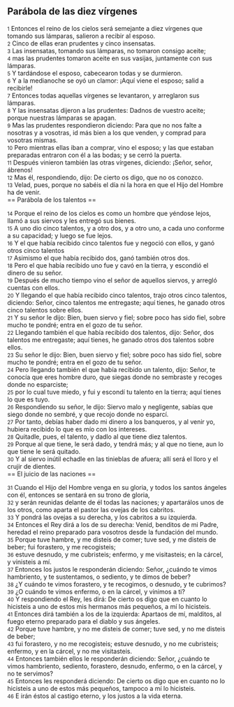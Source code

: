 == Parábola de las diez vírgenes ==

{{anchor|1}} <small>1</small> Entonces el reino de los cielos será semejante a diez vírgenes que tomando sus lámparas, salieron a recibir al esposo.<br>
{{anchor|2}} <small>2</small> Cinco de ellas eran prudentes y cinco insensatas.<br>
{{anchor|3}} <small>3</small> Las insensatas, tomando sus lámparas, no tomaron consigo aceite;<br>
{{anchor|4}} <small>4</small> mas las prudentes tomaron aceite en sus vasijas, juntamente con sus lámparas.<br>
{{anchor|5}} <small>5</small> Y tardándose el esposo, cabecearon todas y se durmieron.<br>
{{anchor|6}} <small>6</small> Y a la medianoche se oyó un clamor: ¡Aquí viene el esposo; salid a recibirle!<br>
{{anchor|7}} <small>7</small> Entonces todas aquellas vírgenes se levantaron, y arreglaron sus lámparas.<br>
{{anchor|8}} <small>8</small> Y las insensatas dijeron a las prudentes: Dadnos de vuestro aceite; porque nuestras lámparas se apagan.<br>
{{anchor|9}} <small>9</small> Mas las prudentes respondieron diciendo: Para que no nos falte a nosotras y a vosotras, id más bien a los que venden, y comprad para vosotras mismas.<br>
{{anchor|10}} <small>10</small> Pero mientras ellas iban a comprar, vino el esposo; y las que estaban preparadas entraron con él a las bodas; y se cerró la puerta.<br>
{{anchor|11}} <small>11</small> Después vinieron también las otras vírgenes, diciendo: ¡Señor, señor, ábrenos!<br>
{{anchor|12}} <small>12</small> Mas él, respondiendo, dijo: De cierto os digo, que no os conozco.<br>
{{anchor|13}} <small>13</small> Velad, pues, porque no sabéis el día ni la hora en que el Hijo del Hombre ha de venir.<br>
== Parábola de los talentos ==

{{anchor|14}} <small>14</small> Porque el reino de los cielos es como un hombre que yéndose lejos, llamó a sus siervos y les entregó sus bienes.<br>
{{anchor|15}} <small>15</small> A uno dio cinco talentos, y a otro dos, y a otro uno, a cada uno conforme a su capacidad; y luego se fue lejos.<br>
{{anchor|16}} <small>16</small> Y el que había recibido cinco talentos fue y negoció con ellos, y ganó otros cinco talentos<br>
{{anchor|17}} <small>17</small> Asimismo el que había recibido dos, ganó también otros dos.<br>
{{anchor|18}} <small>18</small> Pero el que había recibido uno fue y cavó en la tierra, y escondió el dinero de su señor.<br>
{{anchor|19}} <small>19</small> Después de mucho tiempo vino el señor de aquellos siervos, y arregló cuentas con ellos.<br>
{{anchor|20}} <small>20</small> Y llegando el que había recibido cinco talentos, trajo otros cinco talentos, diciendo: Señor, cinco talentos me entregaste; aquí tienes, he ganado otros cinco talentos sobre ellos.<br>
{{anchor|21}} <small>21</small> Y su señor le dijo: Bien, buen siervo y fiel; sobre poco has sido fiel, sobre mucho te pondré; entra en el gozo de tu señor.<br>
{{anchor|22}} <small>22</small> Llegando también el que había recibido dos talentos, dijo: Señor, dos talentos me entregaste; aquí tienes, he ganado otros dos talentos sobre ellos.<br>
{{anchor|23}} <small>23</small> Su señor le dijo: Bien, buen siervo y fiel; sobre poco has sido fiel, sobre mucho te pondré; entra en el gozo de tu señor.<br>
{{anchor|24}} <small>24</small> Pero llegando también el que había recibido un talento, dijo: Señor, te conocía que eres hombre duro, que siegas donde no sembraste y recoges donde no esparciste;<br>
{{anchor|25}} <small>25</small> por lo cual tuve miedo, y fui y escondí tu talento en la tierra; aquí tienes lo que es tuyo.<br>
{{anchor|26}} <small>26</small> Respondiendo su señor, le dijo: Siervo malo y negligente, sabías que siego donde no sembré, y que recojo donde no esparcí.<br>
{{anchor|27}} <small>27</small> Por tanto, debías haber dado mi dinero a los banqueros, y al venir yo, hubiera recibido lo que es mío con los intereses.<br>
{{anchor|28}} <small>28</small> Quitadle, pues, el talento, y dadlo al que tiene diez talentos.<br>
{{anchor|29}} <small>29</small> Porque al que tiene, le será dado, y tendrá más; y al que no tiene, aun lo que tiene le será quitado.<br>
{{anchor|30}} <small>30</small> Y al siervo inútil echadle en las tinieblas de afuera; allí será el lloro y el crujir de dientes.<br>
== El juicio de las naciones ==

{{anchor|31}} <small>31</small> Cuando el Hijo del Hombre venga en su gloria, y todos los santos ángeles con él, entonces se sentará en su trono de gloria,<br>
{{anchor|32}} <small>32</small> y serán reunidas delante de él todas las naciones; y apartarálos unos de los otros, como aparta el pastor las ovejas de los cabritos.<br>
{{anchor|33}} <small>33</small> Y pondrá las ovejas a su derecha, y los cabritos a su izquierda.<br>
{{anchor|34}} <small>34</small> Entonces el Rey dirá a los de su derecha: Venid, benditos de mi Padre, heredad el reino preparado para vosotros desde la fundación del mundo.<br>
{{anchor|35}} <small>35</small> Porque tuve hambre, y me disteis de comer; tuve sed, y me disteis de beber; fui forastero, y me recogisteis;<br>
{{anchor|36}} <small>36</small> estuve desnudo, y me cubristeis; enfermo, y me visitasteis; en la cárcel, y vinisteis a mí.<br>
{{anchor|37}} <small>37</small> Entonces los justos le responderán diciendo: Señor, ¿cuándo te vimos hambriento, y te sustentamos, o sediento, y te dimos de beber?<br>
{{anchor|38}} <small>38</small> ¿Y cuándo te vimos forastero, y te recogimos, o desnudo, y te cubrimos?<br>
{{anchor|39}} <small>39</small> ¿O cuándo te vimos enfermo, o en la cárcel, y vinimos a ti?<br>
{{anchor|40}} <small>40</small> Y respondiendo el Rey, les dirá: De cierto os digo que en cuanto lo hicisteis a uno de estos mis hermanos más pequeños, a mí lo hicisteis.<br>
{{anchor|41}} <small>41</small> Entonces dirá también a los de la izquierda: Apartaos de mí, malditos, al fuego eterno preparado para el diablo y sus ángeles.<br>
{{anchor|42}} <small>42</small> Porque tuve hambre, y no me disteis de comer; tuve sed, y no me disteis de beber;<br>
{{anchor|43}} <small>43</small> fui forastero, y no me recogisteis; estuve desnudo, y no me cubristeis; enfermo, y en la cárcel, y no me visitasteis.<br>
{{anchor|44}} <small>44</small> Entonces también ellos le responderán diciendo: Señor, ¿cuándo te vimos hambriento, sediento, forastero, desnudo, enfermo, o en la cárcel, y no te servimos?<br>
{{anchor|45}} <small>45</small> Entonces les responderá diciendo: De cierto os digo que en cuanto no lo hicisteis a uno de estos más pequeños, tampoco a mí lo hicisteis.<br>
{{anchor|46}} <small>46</small> E irán éstos al castigo eterno, y los justos a la vida eterna.<br>
